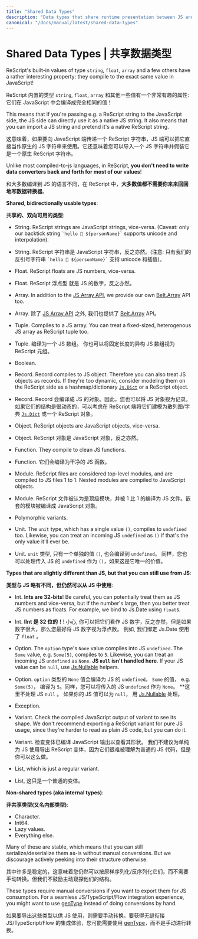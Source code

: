 ```yaml
---
title: "Shared Data Types"
description: "Data types that share runtime presentation between JS and ReScript"
canonical: "/docs/manual/latest/shared-data-types"
---
```


# Shared Data Types | 共享数据类型

ReScript's built-in values of type `string`, `float`, `array` and a few others have a rather interesting property: they compile to the exact same value in JavaScript!

ReScript 内置的类型 `string`, `float`, `array` 和其他一些值有一个非常有趣的属性: 它们在 JavaScript 中会编译成完全相同的值！

This means that if you're passing e.g. a ReScript string to the JavaScript side, the JS side can directly use it as a native JS string. It also means that you can import a JS string and pretend it's a native ReScript string.

这意味着，如果要向 JavaScript 端传递一个 ReScript 字符串，JS 端可以把它直接当作原生的 JS 字符串来使用。它还意味着您可以导入一个 JS 字符串并假装它是一个原生 ReScript 字符串。

Unlike most compiled-to-js languages, in ReScript, **you don't need to write data converters back and forth for most of our values**!

和大多数编译到 JS 的语言不同，在 ReScript 中，**大多数值都不需要你来来回回地写数据转换器**。

**Shared, bidirectionally usable types**:

**共享的、双向可用的类型**:

- String. ReScript strings are JavaScript strings, vice-versa. (Caveat: only our backtick string `` `hello 👋 ${personName}` `` supports unicode and interpolation).

- String. ReScript 字符串是 JavaScript 字符串，反之亦然。(注意: 只有我们的反引号字符串 `` `hello 👋 ${personName}` `` 支持 unicode 和插值)。

- Float. ReScript floats are JS numbers, vice-versa.

- Float. ReScript 浮点型 就是 JS 的数字，反之亦然。

- Array. In addition to the [JS Array API](api/js/array), we provide our own [Belt.Array](api/belt/array#set) API too.

- Array. 除了 [JS Array API](api/js/array) 之外, 我们也提供了 [Belt.Array](api/belt/array#set) API。

- Tuple. Compiles to a JS array. You can treat a fixed-sized, heterogenous JS array as ReScript tuple too.

- Tuple. 编译为一个 JS 数组。 你也可以将固定长度的异构 JS 数组视为 ReScript 元组。

- Boolean.

- Record. Record compiles to JS object. Therefore you can also treat JS objects as records. If they're too dynamic, consider modeling them on the ReScript side as a hashmap/dictionary [`Js.Dict`](api/js/dict) or a ReScript object.

- Record. Record 会编译成 JS 的对象。因此，您也可以将 JS 对象视为记录。如果它们的结构是很动态的，可以考虑在 ReScript 端将它们建模为散列图/字典 [`Js.Dict`](api/js/dict) 或一个 ReScript 对象。

- Object. ReScript objects are JavaScript objects, vice-versa.

- Object. ReScript 对象是 JavaScript 对象，反之亦然。

- Function. They compile to clean JS functions.

- Function. 它们会编译为干净的 JS 函数。

- Module. ReScript files are considered top-level modules, and are compiled to JS files 1 to 1. Nested modules are compiled to JavaScript objects.

- Module. ReScript 文件被认为是顶级模块，并被 1 比 1 的编译为 JS 文件。嵌套的模块被编译成 JavaScript 对象。

- Polymorphic variants.

- Unit. The `unit` type, which has a single value `()`, compiles to `undefined` too. Likewise, you can treat an incoming JS `undefined` as `()` if that's the only value it'll ever be.

- Unit. `unit` 类型, 只有一个单独的值 `()`, 也会编译到 `undefined`。 同样，您也可以处理传入 JS 的 `undefined` 作为 `()`，如果这是它唯一的价值。

**Types that are slightly different than JS, but that you can still use from JS**:

**类型与 JS 略有不同，但仍然可以从 JS 中使用**:

- Int. **Ints are 32-bits**! Be careful, you can potentially treat them as JS numbers and vice-versa, but if the number's large, then you better treat JS numbers as floats. For example, we bind to Js.Date using `float`s.

- Int. **IInt 是 32 位的！**! 小心, 你可以把它们看作 JS 数字，反之亦然，但是如果数字很大，那么您最好将 JS 数字视为浮点数。 例如, 我们绑定 Js.Date 使用了 `float` 。

- Option. The `option` type's `None` value compiles into JS `undefined`. The `Some` value, e.g. `Some(5)`, compiles to `5`. Likewise, you can treat an incoming JS `undefined` as `None`. **JS `null` isn't handled here**. If your JS value can be `null`, use [Js.Nullable](api/js/nullable) helpers.

- Option. `option` 类型的 `None` 值会编译为 JS 的 `undefined`。 `Some` 的值， e.g. `Some(5)`， 编译为 `5`。同样，您可以将传入的 JS `undefined` 作为 `None`。 \*\*这里不处理 JS `null` 。 如果你的 JS 值可以为 `null`， 用 [Js.Nullable](api/js/nullable) 处理。

- Exception.
- Variant. Check the compiled JavaScript output of variant to see its shape. We don't recommend exporting a ReScript variant for pure JS usage, since they're harder to read as plain JS code, but you can do it.

- Variant. 检查变体已编译 JavaScript 输出以查看其形状。 我们不建议为单纯为 JS 使用导出 ReScript 变体，因为它们很难被理解为普通的 JS 代码，但是你可以这么做。

- List, which is just a regular variant.

- List, 这只是一个普通的变体。

**Non-shared types (aka internal types)**:

**非共享类型(又名内部类型)**:

- Character.
- Int64.
- Lazy values.
- Everything else.

Many of these are stable, which means that you can still serialize/deserialize them as-is without manual conversions. But we discourage actively peeking into their structure otherwise.

其中许多是稳定的，这意味着您仍然可以按原样序列化/反序列化它们，而不需要手动转换。但我们不鼓励主动窥探他们的结构。

These types require manual conversions if you want to export them for JS consumption. For a seamless JS/TypeScript/Flow integration experience, you might want to use [genType](https://github.com/cristianoc/gentype) instead of doing conversions by hand.

如果要导出这些类型以供 JS 使用，则需要手动转换。要获得无缝衔接 JS/TypeScript/Flow 的集成体验，您可能需要使用 [genType](https://github.com/cristianoc/gentype)，而不是手动进行转换。

